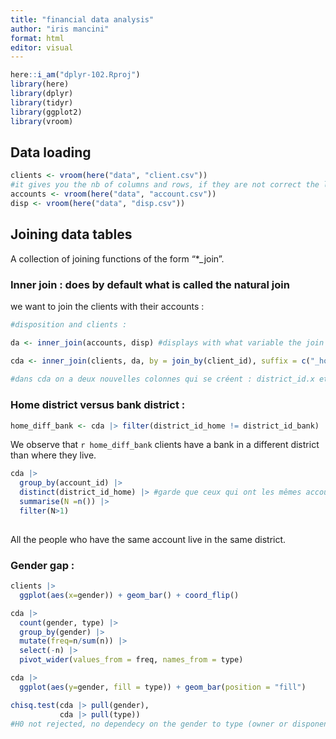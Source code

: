 ```yaml
---
title: "financial data analysis"
author: "iris mancini"
format: html
editor: visual
---
```


```r

here::i_am("dplyr-102.Rproj")
library(here)
library(dplyr)
library(tidyr)
library(ggplot2)
library(vroom)

```

## Data loading

```r
clients <- vroom(here("data", "client.csv")) 
#it gives you the nb of columns and rows, if they are not correct the limiter is wrong
accounts <- vroom(here("data", "account.csv"))
disp <- vroom(here("data", "disp.csv"))
```

## Joining data tables 

A collection of joining functions of the form "\*\_join".

### Inner join : does by default what is called the natural join

we want to join the clients with their accounts :

```r
#disposition and clients : 

da <- inner_join(accounts, disp) #displays with what variable the join has been done, here it is account_id

```

```r
cda <- inner_join(clients, da, by = join_by(client_id), suffix = c("_home", "_bank"))
  
#dans cda on a deux nouvelles colonnes qui se créent : district_id.x et district_id.y, chacune des colonnes correspond à un district tiré d'une table différente. home va être pris dans clients et bank pour da. 

```

### Home district versus bank district : 

```r
home_diff_bank <- cda |> filter(district_id_home != district_id_bank) |> nrow()
```

We observe that `r home_diff_bank` clients have a bank in a different district than where they live.

```r
cda |> 
  group_by(account_id) |>
  distinct(district_id_home) |> #garde que ceux qui ont les mêmes account et pas mm district
  summarise(N =n()) |> 
  filter(N>1)
  
```

All the people who have the same account live in the same district.

### Gender gap : 

```r
clients |> 
  ggplot(aes(x=gender)) + geom_bar() + coord_flip() 


```

```r
cda |> 
  count(gender, type) |>
  group_by(gender) |>
  mutate(freq=n/sum(n)) |>
  select(-n) |>
  pivot_wider(values_from = freq, names_from = type)
```

```r
cda |>
  ggplot(aes(y=gender, fill = type)) + geom_bar(position = "fill")
```

```r
chisq.test(cda |> pull(gender), 
           cda |> pull(type))
#H0 not rejected, no dependecy on the gender to type (owner or disponent)
```
